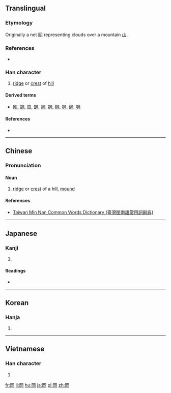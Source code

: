 {{also|𫝍|冈}}
==Translingual==

===Etymology===
{{Han compound|网|山|t1=net|t2=hill|ls=ic}}

Originally a net [[网]] representing clouds over a mountain [[山]].

===References===
* {{cite web
| url = http://internationalscientific.org/CharacterEtymology.aspx?characterInput=岡
| title = 岡
| work = Chinese Etymology
| author = Richard Sears
| language = English/Mandarin
| accessdate = 2014-02-26}}

===Han character===
{{Han char|rn=46|rad=山|as=05|sn=8|four=7722<sub>0</sub>|canj=月廿山 (BTU)|ids=⿵[[冂]]⿱[[䒑]][[山]]}}

# [[ridge]] or [[crest]] of [[hill]]

====Derived terms====
* [[剛]], [[鋼]], [[崗]], [[罁]], [[綱]], [[掆]], [[棡]], [[犅]], [[碙]], [[堈]]

====References====
* {{Han ref|kx=0308.390|dkj=07962|dj=0608.250|hdz=10100.140|uh=5CA1|ud=23713|bh=A9A3|bd=43427}}

----

==Chinese==
{{zh-hanzi-box|[[冈]]|岡}}

===Pronunciation===
{{zh-pron
|m=gāng
|c=gong1
|h=
|mn=kong
|w=
|mc=y
|oc=y
|ma=|ma2=
|cat=n
}}

====Noun====
{{zh-noun|t}}

# [[ridge]] or [[crest]] of a hill, [[mound]]

====References====
*[http://twblg.dict.edu.tw/holodict_new/index.html Taiwan Min Nan Common Words Dictionary (臺灣閩南語常用詞辭典)]

----

==Japanese==

===Kanji===
{{ja-kanji|grade=|rs=山05}}

# {{defn|lang=ja|sort=山05}}

====Readings====
* {{ja-readings|on=[[こう]] (kō)|kun=[[おか]] (oka)}}

----

==Korean==

===Hanja===
{{ko-hanja|hangeul=강|rv=gang|mr=kang}}

# {{defn|lang=ko|sort=山05}}

----

==Vietnamese==

===Han character===
{{vi-hantu|[[cương]]|rs=山05}}

# {{defn|lang=vi|sort=山05}}

[[fr:岡]]
[[li:岡]]
[[hu:岡]]
[[ja:岡]]
[[pl:岡]]
[[zh:岡]]